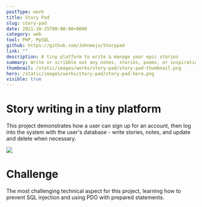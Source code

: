 ```yaml
---
postType: work
title: Story Pad
slug: story-pad
date: 2021-10-25T00:00:00+0800
category: web
tool: PHP, MySQL
github: https://github.com/Johnmojo/Storypad
link: ""
description: A tiny platform to write & manage your epic stories
summary: Write or scribble out any notes, stories, poems, or inspirations that you had in your mind, distraction-free and simple.
thumbnail: /static/images/works/story-pad/story-pad-thumbnail.png
hero: /static/images/works/story-pad/story-pad-hero.png
visible: true
---
```


# Story writing in a tiny platform

This project demonstrates how a user can sign up for an account, then log into the system with the user's database - write stories, notes, and update and delete when necessary.

![](/static/images/works/story-pad/story-pad-1.png)

# Challenge

The most challenging technical aspect for this project, learning how to prevent SQL injection and using PDO with prepared statements.
